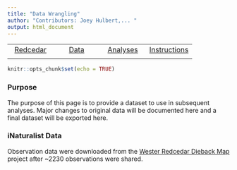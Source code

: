 ```yaml
---
title: "Data Wrangling"
author: "Contributors: Joey Hulbert,... "
output: html_document
---
```


|            |            |            |            |
|:----------:|:----------:|:----------:|:----------:|
|[Redcedar](https://jmhulbert.github.io/open/redcedar)|[Data](https://jmhulbert.github.io/open/redcedar/data)|[ Analyses](https://jmhulbert.github.io/open/redcedar/analyses)|[Instructions](https://jmhulbert.github.io/open/redcedar/instructions)|
|             |           |            |            |


```r
knitr::opts_chunk$set(echo = TRUE)
```

### Purpose

The purpose of this page is to provide a dataset to use in subsequent analyses. Major changes to original data will be documented here and a final dataset will be exported here. 

### iNaturalist Data

Observation data were downloaded from the [Wester Redcedar Dieback Map](https://www.inaturalist.org/projects/western-redcedar-dieback-map) project after ~2230 observations were shared.



